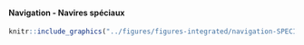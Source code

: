 #### Navigation - Navires spéciaux {-}


<!-- -------------------------------------------------- -->

```r
knitr::include_graphics("../figures/figures-integrated/navigation-SPECIAL.SHIPS.png")
```

<br>
